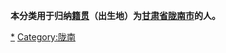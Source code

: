 {{Catnav|頁面分類|各種主題的頁面分類|依中国各省来作的分类|各地中国人|甘肃人}}
{{Catnav|頁面分類|人物|各國人物|中国人|各地中国人|甘肃人}}

'''本分类用于归纳[[籍贯|籍贯]]（出生地）为[[甘肃省|甘肃省]][[陇南市|陇南市]]的人。'''

[[Category:甘肃人|*]]
[[Category:陇南|Category:陇南]]
